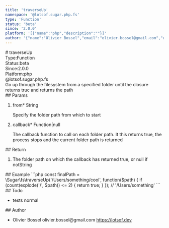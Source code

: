 ```yaml
---
title: 'traverseUp'
namespace: '@lotsof.sugar.php.fs'
type: 'Function'
status: 'beta'
since: '2.0.0'
platform: '[{"name":"php","description":""}]'
author: '{"name":"Olivier Bossel","email":"olivier.bossel@gmail.com","url":"https://lotsof.dev"}'
---
```

<div class="docmap-mdx">
# traverseUp
<div class="_metas">
<div class="_type"><span class="_type-label">Type:</span><span class="_type-value">Function</span></div>
<div class="_status"><span class="_status-label">Status:</span><span class="_status-value -beta">beta</span></div>
<div class="_since"><span class="_since-label">Since:</span><span class="_since-value">2.0.0</span></div>
<div class="_platform"><span class="_platform-label">Platform:</span><span class="_platform-value -php">php</span></div>
</div>
<div class="_namespace">@lotsof.sugar.php.fs</div>
<div class="_description">
Go up through the filesystem from a specified folder until the closure returns truc and returns the path
</div>
<div class="_params">
## Params
<ol class="_list">
<li class="_item">
<span class="_name">from<span class="_required">*</span></span><span class="_default"></span> <span class="_type">String</span>
<p class="_description">Specify the folder path from which to start</p>
</li>
<li class="_item">
<span class="_name">callback<span class="_required">*</span></span><span class="_default"></span> <span class="_type">Function&vert;null</span>
<p class="_description">The callback function to call on each folder path&period; It this returns true&comma; the process stops and the current folder path is returned</p>
</li>
</ol>
</div>
<div class="_return">
## Return
<ol class="_list">
<li class="_item">
<span class="_description">The folder path on which the callback has returned true, or null if not</span><span class="_default"></span><span class="_type">String</span>
</li>
</ol>
</div>
<div class="_examples">
## Example
```php
const finalPath = \Sugar\fs\traverseUp('/Users/something/cool', function($path) {
   if (count(explode('/', $path)) <= 2) {
     return true;
   }
}); // '/Users/something'
```
</div>
<div class="_todo">
## Todo
<ul class="_list">
<li class="_item">
<span class="_description">tests</span>
<span class="_priority -normal">normal</span>
</li>
</ul>
</div>
<div class="_author">
## Author
<ul class="_list">
<li class="_item">
<span class="_name">Olivier Bossel</span>
<span class="_email">olivier.bossel@gmail.com</span>
<a href="https://lotsof.dev" target="_blank" class="_url">https://lotsof.dev</a>
</li>
</ul>
</div>
</div>